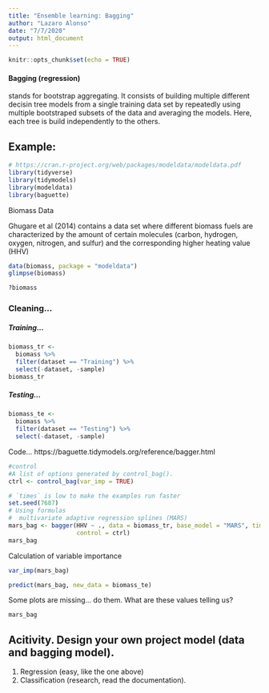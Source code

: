 ```yaml
---
title: "Ensemble learning: Bagging"
author: "Lazaro Alonso"
date: "7/7/2020"
output: html_document
---
```


```r
knitr::opts_chunk$set(echo = TRUE)
```

#### Bagging (regression)
stands for bootstrap aggregating. It consists of building multiple different decisin tree models from a single training data set by repeatedly using multiple bootstraped subsets of the data and averaging the models. Here, each tree is build independently to the others. 

## Example: 

```r
# https://cran.r-project.org/web/packages/modeldata/modeldata.pdf
library(tidyverse)
library(tidymodels)
library(modeldata)
library(baguette)
```

Biomass Data

Ghugare et al (2014) contains a data set where different biomass fuels are characterized by the amount of certain molecules (carbon, hydrogen, oxygen, nitrogen, and sulfur) and the corresponding higher heating value (HHV)

```r
data(biomass, package = "modeldata")
glimpse(biomass)
```
```r
?biomass
```

### Cleaning...
##### Training... 

```r
biomass_tr <-
  biomass %>%
  filter(dataset == "Training") %>%
  select(-dataset, -sample)
biomass_tr
```
##### Testing...

```r
biomass_te <-
  biomass %>%
  filter(dataset == "Testing") %>%
  select(-dataset, -sample)
```


Code... 
https://baguette.tidymodels.org/reference/bagger.html

```r
#control	
#A list of options generated by control_bag().
ctrl <- control_bag(var_imp = TRUE)

# `times` is low to make the examples run faster
set.seed(7687)
# Using formulas
#  multivariate adaptive regression splines (MARS)
mars_bag <- bagger(HHV ~ ., data = biomass_tr, base_model = "MARS", times = 5,
                   control = ctrl)
mars_bag
```
Calculation of variable importance

```r
var_imp(mars_bag)
```
```r
predict(mars_bag, new_data = biomass_te)
```

Some plots are missing... do them. What are these values telling us? 
```r
mars_bag
```

## Acitivity. Design your own project model (data and bagging model). 
1. Regression (easy, like the one above)
2. Classification (research, read the documentation). 


